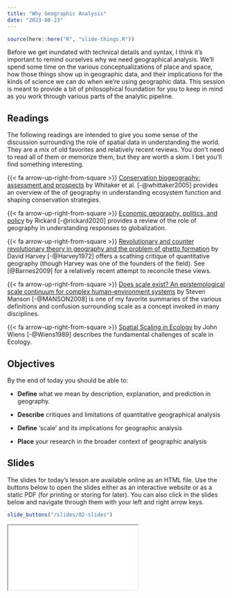 ```yaml
---
title: "Why Geographic Analysis"
date: "2023-08-23"
---
```


```r
source(here::here("R", "slide-things.R"))

```

Before we get inundated with technical details and syntax, I think it's important to remind ourselves why we need geographical analysis. We'll spend some time on the various conceptualizations of place and space, how those things show up in geographic data, and their implications for the kinds of science we can do when we're using geographic data. This session is meant to provide a bit of philosophical foundation for you to keep in mind as you work through various parts of the analytic pipeline.

## Readings

The following readings are intended to give you some sense of the discussion surrounding the role of spatial data in understanding the world. They are a mix of old favorites and relatively recent reviews. You don't need to read all of them or memorize them, but they are worth a skim. I bet you'll find something interesting.

{{< fa arrow-up-right-from-square >}} [Conservation biogeography: assessment and prospects](https://onlinelibrary.wiley.com/doi/full/10.1111/j.1366-9516.2005.00143.x) by Whitaker et al. [-@whittaker2005] provides an overview of the of geography in understanding ecosystem function and shaping conservation strategies.

{{< fa arrow-up-right-from-square >}} [Economic geography, politics, and policy](https://www.annualreviews.org/doi/abs/10.1146/annurev-polisci-050718-033649) by Rickard [-@rickard2020] provides a review of the role of geography in understanding responses to globalization. 

{{< fa arrow-up-right-from-square >}} [Revolutionary and counter revolutionary theory in geography and the problem of ghetto formation](https://onlinelibrary.wiley.com/doi/epdf/10.1111/j.1467-8330.1972.tb00486.x) by David Harvey [-@Harvey1972] offers a scathing critique of quantitative geography (though Harvey was one of the founders of the field). See [@Barnes2009] for a relatively recent attempt to reconcile these views.

{{< fa arrow-up-right-from-square >}} [Does scale exist? An epistemological scale continuum for complex human–environment systems](https://www.sciencedirect.com/science/article/pii/S0016718506001564) by Steven Manson [-@MANSON2008] is one of my favorite summaries of the various definitions and confusion surrounding scale as a concept invoked in many disciplines.

{{< fa arrow-up-right-from-square >}} [Spatial Scaling in Ecology](https://www.jstor.org/stable/2389612) by John Wiens [-@Wiens1989] describes the fundamental challenges of scale in Ecology.


## Objectives
By the end of today you should be able to:

* **Define** what we mean by description, explanation, and prediction in geography.

* **Describe** critiques and limitations of quantitative geographical analysis 

* **Define** 'scale' and its implications for geographic analysis

* **Place** your research in the broader context of geographic analysis

## Slides

The slides for today's lesson are available online as an HTML file. Use the buttons below to open the slides either as an interactive website or as a static PDF (for printing or storing for later). You can also click in the slides below and navigate through them with your left and right arrow keys.

```r
slide_buttons("/slides/02-slides")
```

<div>

```{=html}
<iframe class="slide-deck" src="/slides/02-slides.html"></iframe>
```

</div>
